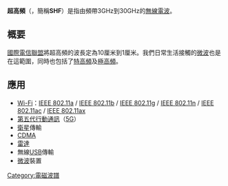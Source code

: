 {{NoteTA
|1=zh-cn:特高频;zh-tw:超高頻;
|2=zh-cn:极高频;zh-tw:至高頻;
}}

'''超高頻'''（{{lang-en|'''Super high frequency'''}}，簡稱'''SHF'''）是指由頻帶3GHz到30GHz的[[無線電波|無線電波]]。

==概要==

[[國際電信聯盟|國際電信聯盟]]將超高頻的波長定為10厘米到1厘米。我們日常生活接觸的[[微波|微波]]也是在這範圍，同時也包括了[[特高頻|特高頻]]及[[極高頻|極高頻]]。

==應用==
*[[Wi-Fi|Wi-Fi]]：[[IEEE_802.11a|IEEE 802.11a]] / [[IEEE_802.11b|IEEE 802.11b]] / [[IEEE_802.11g|IEEE 802.11g]] / [[IEEE_802.11n|IEEE 802.11n]] / [[IEEE_802.11ac|IEEE 802.11ac]] / [[IEEE_802.11ax|IEEE 802.11ax]]
*[[5G|第五代行動通訊]]（[[5G|5G]]）
*[[衛星|衛星]]傳輸
*[[CDMA|CDMA]]
*[[雷達|雷達]]
*無線[[USB|USB]]傳輸
*[[微波|微波]]裝置

{{EMSpectrum}}
{{無線電}}
{{physics-stub}}

[[Category:電磁波譜|Category:電磁波譜]]